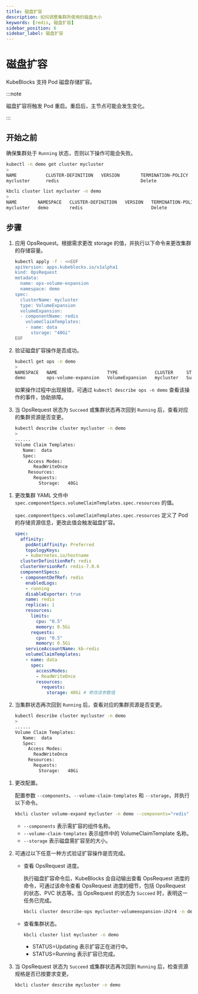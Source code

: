 ```yaml
---
title: 磁盘扩容
description: 如何调整集群所使用的磁盘大小
keywords: [redis, 磁盘扩容]
sidebar_position: 6
sidebar_label: 磁盘扩容
---
```



# 磁盘扩容

KubeBlocks 支持 Pod 磁盘存储扩容。

:::note

磁盘扩容将触发 Pod 重启。重启后，主节点可能会发生变化。

:::

## 开始之前

确保集群处于 `Running` 状态，否则以下操作可能会失败。

<Tabs>

<TabItem value="kubectl" label="kubectl" default>

```bash
kubectl -n demo get cluster mycluster
>
NAME           CLUSTER-DEFINITION   VERSION        TERMINATION-POLICY   STATUS     AGE
mycluster      redis                               Delete               Running    19m
```

</TabItem>

<TabItem value="kbcli" label="kbcli">

```bash
kbcli cluster list mycluster -n demo
>
NAME        NAMESPACE   CLUSTER-DEFINITION   VERSION   TERMINATION-POLICY   STATUS    CREATED-TIME
mycluster   demo        redis                          Delete               Running   Sep 29,2024 09:46 UTC+0800
```

</TabItem>

</Tabs>

## 步骤

<Tabs>

<TabItem value="OpsRequest" label="OpsRequest" default>

1. 应用 OpsRequest。根据需求更改 storage 的值，并执行以下命令来更改集群的存储容量。

   ```bash
   kubectl apply -f - <<EOF
   apiVersion: apps.kubeblocks.io/v1alpha1
   kind: OpsRequest
   metadata:
     name: ops-volume-expansion
     namespace: demo
   spec:
     clusterName: mycluster
     type: VolumeExpansion
     volumeExpansion:
     - componentName: redis
       volumeClaimTemplates:
       - name: data
         storage: "40Gi"
   EOF
   ```

2. 验证磁盘扩容操作是否成功。

   ```bash
   kubectl get ops -n demo
   >
   NAMESPACE   NAME                   TYPE              CLUSTER     STATUS    PROGRESS   AGE
   demo        ops-volume-expansion   VolumeExpansion   mycluster   Succeed   3/3        6m
   ```

   如果操作过程中出现报错，可通过 `kubectl describe ops -n demo` 查看该操作的事件，协助排障。

3. 当 OpsRequest 状态为 `Succeed` 或集群状态再次回到 `Running` 后，查看对应的集群资源是否变更。

   ```bash
   kubectl describe cluster mycluster -n demo
   >
   ......
   Volume Claim Templates:
      Name:  data
      Spec:
        Access Modes:
          ReadWriteOnce
        Resources:
          Requests:
            Storage:   40Gi
   ```

</TabItem>

<TabItem value="编辑集群 YAML 文件" label="编辑集群 YAML 文件">

1. 更改集群 YAML 文件中 `spec.componentSpecs.volumeClaimTemplates.spec.resources` 的值。

   `spec.componentSpecs.volumeClaimTemplates.spec.resources` 定义了 Pod 的存储资源信息，更改此值会触发磁盘扩容。

    ```yaml
    spec:
      affinity:
        podAntiAffinity: Preferred
        topologyKeys:
        - kubernetes.io/hostname
      clusterDefinitionRef: redis
      clusterVersionRef: redis-7.0.6
      componentSpecs:
      - componentDefRef: redis
        enabledLogs:
        - running
        disableExporter: true
        name: redis
        replicas: 1
        resources:
          limits:
            cpu: "0.5"
            memory: 0.5Gi
          requests:
            cpu: "0.5"
            memory: 0.5Gi
        serviceAccountName: kb-redis
        volumeClaimTemplates:
        - name: data
          spec:
            accessModes:
            - ReadWriteOnce
            resources:
              requests:
                storage: 40Gi # 修改该参数值
    ```

2. 当集群状态再次回到 `Running` 后，查看对应的集群资源是否变更。

   ```bash
   kubectl describe cluster mycluster -n demo
   >
   ......
   Volume Claim Templates:
      Name:  data
      Spec:
        Access Modes:
          ReadWriteOnce
        Resources:
          Requests:
            Storage:   40Gi
   ```

</TabItem>

<TabItem value="kbcli" label="kbcli">

1. 更改配置。

   配置参数 `--components`、`--volume-claim-templates` 和 `--storage`，并执行以下命令。

   ```bash
   kbcli cluster volume-expand mycluster -n demo --components="redis" --volume-claim-templates="data" --storage="40Gi"
   ```

   - `--components` 表示需扩容的组件名称。
   - `--volume-claim-templates` 表示组件中的 VolumeClaimTemplate 名称。
   - `--storage` 表示磁盘需扩容至的大小。

2. 可通过以下任意一种方式验证扩容操作是否完成。

    - 查看 OpsRequest 进度。

       执行磁盘扩容命令后，KubeBlocks 会自动输出查看 OpsRequest 进度的命令，可通过该命令查看 OpsRequest 进度的细节，包括 OpsRequest 的状态、PVC 状态等。当 OpsRequest 的状态为 `Succeed` 时，表明这一任务已完成。

       ```bash
       kbcli cluster describe-ops mycluster-volumeexpansion-ih2r4 -n demo
       ```

    - 查看集群状态。

       ```bash
       kbcli cluster list mycluster -n demo
       ```

       - STATUS=Updating 表示扩容正在进行中。
       - STATUS=Running 表示扩容已完成。

3. 当 OpsRequest 状态为 `Succeed` 或集群状态再次回到 `Running` 后，检查资源规格是否已按要求变更。

   ```bash
   kbcli cluster describe mycluster -n demo
   ```

</TabItem>

</Tabs>
